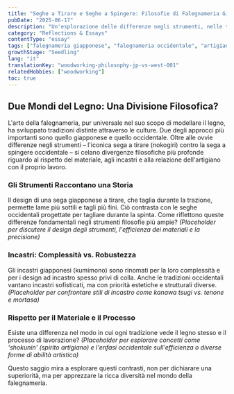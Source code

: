 ```yaml
---
title: "Seghe a Tirare e Seghe a Spingere: Filosofie di Falegnameria Giapponese e Occidentale a Confronto"
pubDate: "2025-06-17"
description: "Un'esplorazione delle differenze negli strumenti, nelle tecniche e nelle filosofie di base tra la falegnameria tradizionale giapponese e quella occidentale."
category: "Reflections & Essays"
contentType: "essay"
tags: ["falegnameria giapponese", "falegnameria occidentale", "artigianato", "filosofia", "utensili", "tecniche"]
growthStage: "Seedling"
lang: "it"
translationKey: "woodworking-philosophy-jp-vs-west-001"
relatedHobbies: ["woodworking"]
toc: true
---
```


## Due Mondi del Legno: Una Divisione Filosofica?

L'arte della falegnameria, pur universale nel suo scopo di modellare il legno, ha sviluppato tradizioni distinte attraverso le culture. Due degli approcci più importanti sono quello giapponese e quello occidentale. Oltre alle ovvie differenze negli strumenti – l'iconica sega a tirare (nokogiri) contro la sega a spingere occidentale – si celano divergenze filosofiche più profonde riguardo al rispetto del materiale, agli incastri e alla relazione dell'artigiano con il proprio lavoro.

### Gli Strumenti Raccontano una Storia
Il design di una sega giapponese a tirare, che taglia durante la trazione, permette lame più sottili e tagli più fini. Ciò contrasta con le seghe occidentali progettate per tagliare durante la spinta. Come riflettono queste differenze fondamentali negli strumenti filosofie più ampie?
*(Placeholder per discutere il design degli strumenti, l'efficienza dei materiali e la precisione)*

### Incastri: Complessità vs. Robustezza
Gli incastri giapponesi (kumimono) sono rinomati per la loro complessità e per i design ad incastro spesso privi di colla. Anche le tradizioni occidentali vantano incastri sofisticati, ma con priorità estetiche e strutturali diverse.
*(Placeholder per confrontare stili di incastro come kanawa tsugi vs. tenone e mortasa)*

### Rispetto per il Materiale e il Processo
Esiste una differenza nel modo in cui ogni tradizione vede il legno stesso e il processo di lavorazione?
*(Placeholder per esplorare concetti come 'shokunin' (spirito artigiano) e l'enfasi occidentale sull'efficienza o diverse forme di abilità artistica)*

Questo saggio mira a esplorare questi contrasti, non per dichiarare una superiorità, ma per apprezzare la ricca diversità nel mondo della falegnameria.

